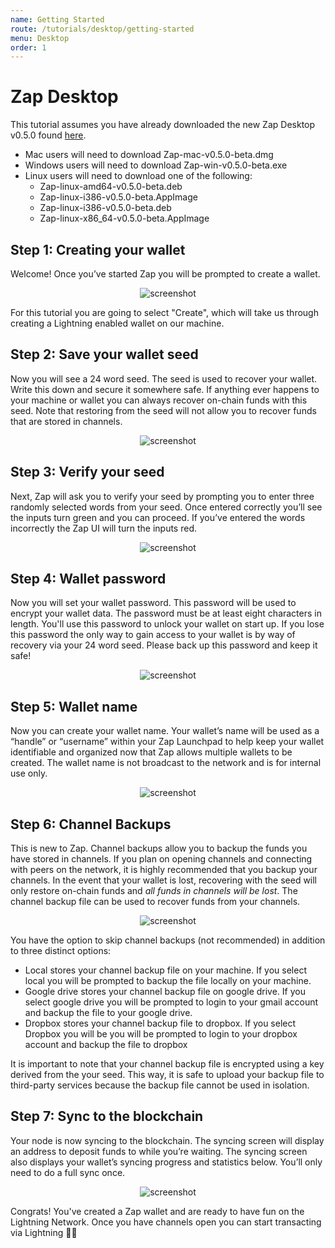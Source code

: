 ```yaml
---
name: Getting Started
route: /tutorials/desktop/getting-started
menu: Desktop
order: 1
---
```


# Zap Desktop

This tutorial assumes you have already downloaded the new Zap Desktop v0.5.0 found [here](https://github.com/LN-Zap/zap-desktop/releases).

- Mac users will need to download Zap-mac-v0.5.0-beta.dmg
- Windows users will need to download Zap-win-v0.5.0-beta.exe
- Linux users will need to download one of the following:
  - Zap-linux-amd64-v0.5.0-beta.deb
  - Zap-linux-i386-v0.5.0-beta.AppImage
  - Zap-linux-i386-v0.5.0-beta.deb
  - Zap-linux-x86_64-v0.5.0-beta.AppImage

## Step 1: Creating your wallet

Welcome! Once you’ve started Zap you will be prompted to create a wallet.

<p align="center">
  <img
    src="/public/images/zap-create.png"
    alt="screenshot"
    style={{ maxWidth: "100%" }}
  />
</p>

For this tutorial you are going to select "Create", which will take us through creating a Lightning enabled wallet on our machine.

## Step 2: Save your wallet seed

Now you will see a 24 word seed. The seed is used to recover your wallet. Write this down and secure it somewhere safe. If anything ever happens to your machine or wallet you can always recover on-chain funds with this seed. Note that restoring from the seed will not allow you to recover funds that are stored in channels.

<p align="center">
  <img
    src="https://imgur.com/eo783Fu.png"
    alt="screenshot"
    style={{ maxWidth: "100%" }}
  />
</p>

## Step 3: Verify your seed

Next, Zap will ask you to verify your seed by prompting you to enter three randomly selected words from your seed. Once entered correctly you’ll see the inputs turn green and you can proceed. If you’ve entered the words incorrectly the Zap UI will turn the inputs red.

<p align="center">
  <img
    src="https://imgur.com/1Q3R0Jy.png"
    alt="screenshot"
    style={{ maxWidth: "100%" }}
  />
</p>

## Step 4: Wallet password

Now you will set your wallet password. This password will be used to encrypt your wallet data. The password must be at least eight characters in length. You'll use this password to unlock your wallet on start up. If you lose this password the only way to gain access to your wallet is by way of recovery via your 24 word seed. Please back up this password and keep it safe!

<p align="center">
  <img
    src="https://imgur.com/kMtVYmq.png"
    alt="screenshot"
    style={{ maxWidth: "100%" }}
  />
</p>

## Step 5: Wallet name

Now you can create your wallet name. Your wallet’s name will be used as a “handle” or “username” within your Zap Launchpad to help keep your wallet identifiable and organized now that Zap allows multiple wallets to be created. The wallet name is not broadcast to the network and is for internal use only.

<p align="center">
  <img
    src="https://imgur.com/MYnpuwl.png"
    alt="screenshot"
    style={{ maxWidth: "100%" }}
  />
</p>

## Step 6: Channel Backups

This is new to Zap. Channel backups allow you to backup the funds you have stored in channels. If you plan on opening channels and connecting with peers on the network, it is highly recommended that you backup your channels. In the event that your wallet is lost, recovering with the seed will only restore on-chain funds and _all funds in channels will be lost_. The channel backup file can be used to recover funds from your channels.

<p align="center">
  <img
    src="https://imgur.com/V90Lt4a.png"
    alt="screenshot"
    style={{ maxWidth: "100%" }}
  />
</p>

You have the option to skip channel backups (not recommended) in addition to three distinct options:

- Local stores your channel backup file on your machine. If you select local you will be prompted to backup the file locally on your machine.
- Google drive stores your channel backup file on google drive.
  If you select google drive you will be prompted to login to your gmail account and backup the file to your google drive.
- Dropbox stores your channel backup file to dropbox.
  If you select Dropbox you will be you will be prompted to login to your dropbox account and backup the file to dropbox

It is important to note that your channel backup file is encrypted using a key derived from the your seed. This way, it is safe to upload your backup file to third-party services because the backup file cannot be used in isolation.

## Step 7: Sync to the blockchain

Your node is now syncing to the blockchain. The syncing screen will display an address to deposit funds to while you’re waiting. The syncing screen also displays your wallet’s syncing progress and statistics below. You’ll only need to do a full sync once.

<p align="center">
  <img
    src="https://imgur.com/KM7qLZ9.png"
    alt="screenshot"
    style={{ maxWidth: "100%" }}
  />
</p>

Congrats! You've created a Zap wallet and are ready to have fun on the Lightning Network. Once you have channels open you can start transacting via Lightning 🍻😃
